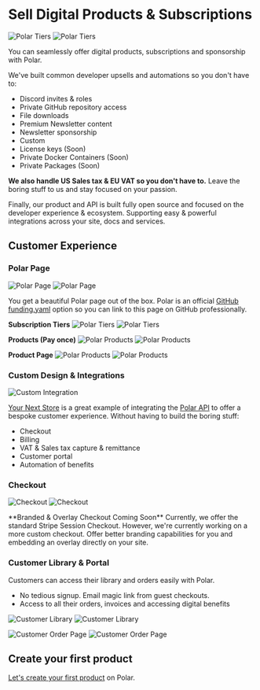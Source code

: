 
# Sell Digital Products & Subscriptions

![Polar Tiers](./tiers.light.png)
![Polar Tiers](./tiers.dark.png)

You can seamlessly offer digital products, subscriptions and sponsorship with
Polar.

We've built common developer upsells and automations so you don't have to:
- Discord invites & roles
- Private GitHub repository access
- File downloads
- Premium Newsletter content
- Newsletter sponsorship
- Custom
- License keys (Soon)
- Private Docker Containers (Soon)
- Private Packages (Soon)

**We also handle US Sales tax & EU VAT so you don't have to.** Leave the boring stuff
to us and stay focused on your passion.

Finally, our product and API is built fully open source and focused on the
developer experience & ecosystem. Supporting easy & powerful integrations across
your site, docs and services.

## Customer Experience

### Polar Page

![Polar Page](./polar-page.light.png)
![Polar Page](./polar-page.dark.png)

You get a beautiful Polar page out of the box. Polar is an official [GitHub
funding.yaml](/docs/github/funding-yaml) option so you can link to this page on
GitHub professionally.

**Subscription Tiers**
![Polar Tiers](./tiers.light.png)
![Polar Tiers](./tiers.dark.png)

**Products (Pay once)**
![Polar Products](./products.light.png)
![Polar Products](./products.dark.png)

**Product Page**
![Polar Products](./product-page.light.png)
![Polar Products](./product-page.dark.png)

### Custom Design & Integrations

![Custom Integration](./custom.png)

[Your Next Store](htts://yournextstore.com) is a great example of integrating
the [Polar API](/docs/api) to offer a bespoke customer experience. Without
having to build the boring stuff:
- Checkout
- Billing
- VAT & Sales tax capture & remittance
- Customer portal
- Automation of benefits

### Checkout
![Checkout](./checkout.png)
![Checkout](./thanks.png)

<BrowserCallout type="NOTE">
**Branded & Overlay Checkout Coming Soon**
Currently, we offer the standard Stripe Session Checkout. However, we're
currently working on a more custom checkout. Offer better branding capabilities
for you and embedding an overlay directly on your site.
</BrowserCallout>

### Customer Library & Portal

Customers can access their library and orders easily with Polar.
- No tedious signup. Email magic link from guest checkouts.
- Access to all their orders, invoices and accessing digital benefits

![Customer Library](./customer-page.light.png)
![Customer Library](./customer-page.dark.png)

![Customer Order Page](./order.light.png)
![Customer Order Page](./order.dark.png)

## Create your first product

[Let's create your first product](/docs/products/create) on Polar.
